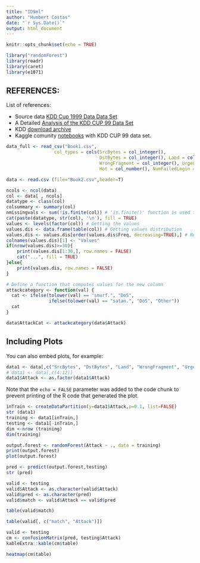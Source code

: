 ```yaml
---
title: "IDSml"
author: "Humbert Costas"
date: "`r Sys.Date()`"
output: html_document
---
```


```r
knitr::opts_chunk$set(echo = TRUE)

library("randomForest")
library(readr)
library(caret)
library(e1071)
```

## REFERENCES:

List of references:
  
  - Source data [KDD Cup 1999 Data Data Set](https://archive.ics.uci.edu/ml/datasets/kdd+cup+1999+data)
  - A Detailed [Analysis of the KDD CUP 99 Data Set](https://www.ecb.torontomu.ca/~bagheri/papers/cisda.pdf)
  - KDD [download archive](https://www.kdd.org/kdd-cup/view/kdd-cup-1999/Data)
  - Kaggle comunity [notebooks](https://www.kaggle.com/datasets/galaxyh/kdd-cup-1999-data/code) with KDD CUP 99 data set.
  


```r
data_full <- read_csv("Book1.csv",
                  col_types = cols(SrcBytes = col_integer(),
                                   DstBytes = col_integer(), Land = col_integer(),
                                   WrongFragment = col_integer(), Urgent = col_number(),
                                   Hot = col_number(), NumFailedLogin = col_integer()))

data <- read.csv (file="Book2.csv",header=T)

ncols <- ncol(data)
col <- data[ , ncols]
datatype <- class(col)
colsummary <- summary(col) 
nmissingvals <- sum(!is.finite(col)) # 'is.finite()' function is used to identify non-NA and non-NaN values
cat(paste(datatype, str(col), '\n'), fill = TRUE)
values <- levels(factor(col)) # Getting the values
values.dis <- data.frame(table(col)) # Getting values distribution
values.dis <- values.dis[order(values.dis$Freq, decreasing=TRUE),] # Reordering df based on Frequency DESC
colnames(values.dis)[1] <- "Values"
if(nrow(values.dis)>=30){
    print(values.dis[1:30,], row.names = FALSE)
    cat("...", fill = TRUE)
}else{
    print(values.dis, row.names = FALSE)
}

# Define a function that computes values for the new column
attackcategory <- function(val) {
  cat <- ifelse(tolower(val) == "smurf.", "DoS",
                ifelse(tolower(val) == "satan.", "DoS", "Other"))
  cat
}

data$AttackCat <- attackcategory(data$Attack)


```

## Including Plots

You can also embed plots, for example:

```r
data1 <- data[,c("SrcBytes", "DstBytes", "Land", "WrongFragment", "Urgent", "SameSrvRate", "LoggedIn",  "DstHostSameSrvRate", "DstHostSrvCount","Flag","Attack" )]
# data1 <- data[,c(4:12)]
data1$Attack <- as.factor(data1$Attack)
```

Note that the `echo = FALSE` parameter was added to the code chunk to prevent printing of the R code that generated the plot.

```r
inTrain <- createDataPartition(y=data1$Attack,p=0.1, list=FALSE)
str (data1)
training <- data1[inTrain,]
testing <- data1[-inTrain,]
dim <-nrow (training)
dim(training)
```


```r
output.forest <- randomForest(Attack ~ ., data = training)
print(output.forest)
plot(output.forest)
```


```r
pred <- predict(output.forest,testing)
str (pred)

```

```r
valid <- testing
valid$Attack <- as.character(valid$Attack)
valid$pred <- as.character(pred)
valid$match <- valid$Attack == valid$pred

table(valid$match)
```

```r
table(valid[, c("match", "Attack")])
```

```r
valid <- testing
cm <- confusionMatrix(pred, testing$Attack)
kableExtra::kable(cm$table)
```

```r
heatmap(cm$table)
```
